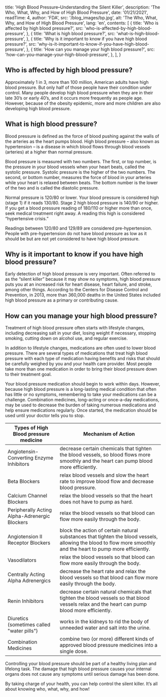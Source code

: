 

  title: 'High Blood Pressure–Understanding the Silent Killer',
  description: 'The Who, What, Why, and How of High Blood Pressure',
  date: '01/21/2021',
  readTime: 4,
  author: 'FDA',
  src: '/blog_images/bp.jpg',
  alt: 'The Who, What, Why, and How of High Blood Pressure',
  lang: 'en',
  contents: [
    {
      title: 'Who is affected by high blood pressure?',
      src: 'who-is-affected-by-high-blood-pressure',
    },
    {
      title: 'What is high blood pressure?',
      src: 'what-is-high-blood-pressure',
    },
    {
      title: 'Why is it important to know if you have high blood pressure?',
      src: 'why-is-it-important-to-know-if-you-have-high-blood-pressure',
    },
    {
      title: 'How can you manage your high blood pressure?',
      src: 'how-can-you-manage-your-high-blood-pressure',
    },
  ],
}

## Who is affected by high blood pressure? 

Approximately 1 in 3, more than 100 million, American adults have high blood pressure. But only half of those people have their condition under control. Many people develop high blood pressure when they are in their late 30’s or early 40’s, and it occurs more frequently as people age. However, because of the obesity epidemic, more and more children are also developing high blood pressure.

## What is high blood pressure? 

Blood pressure is defined as the force of blood pushing against the walls of the arteries as the heart pumps blood. High blood pressure – also known as hypertension – is a disease in which blood flows through blood vessels (arteries) at a higher than normal pressure.

Blood pressure is measured with two numbers. The first, or top number, is the pressure in your blood vessels when your heart beats, called the systolic pressure. Systolic pressure is the higher of the two numbers. The second, or bottom number, measures the force of blood in your arteries while your heart is relaxed between beats. The bottom number is the lower of the two and is called the diastolic pressure.

Normal pressure is 120/80 or lower. Your blood pressure is considered high (stage 1) if it reads 130/80. Stage 2 high blood pressure is 140/90 or higher. If you get a blood pressure reading of 180/110 or higher more than once, seek medical treatment right away. A reading this high is considered “hypertensive crisis.”

Readings between 120/80 and 129/89 are considered pre-hypertension. People with pre-hypertension do not have blood pressure as low as it should be but are not yet considered to have high blood pressure. 

## Why is it important to know if you have high blood pressure?

Early detection of high blood pressure is very important. Often referred to as the “silent killer” because it may show no symptoms, high blood pressure puts you at an increased risk for heart disease, heart failure, and stroke, among other things. According to the Centers for Disease Control and Prevention, in 2013, more than 360,000 deaths in the United States included high blood pressure as a primary or contributing cause.

## How can you manage your high blood pressure?

Treatment of high blood pressure often starts with lifestyle changes, including decreasing salt in your diet, losing weight if necessary, stopping smoking, cutting down on alcohol use, and regular exercise.

In addition to lifestyle changes, medications are often used to lower blood pressure. There are several types of medications that treat high blood pressure with each type of medication having benefits and risks that should be carefully weighed by you and your health care provider. Most people take more than one medication in order to bring their blood pressure down to their treatment goal.

Your blood pressure medication should begin to work within days. However, because high blood pressure is a long-lasting medical condition that often has little or no symptoms, remembering to take your medications can be a challenge. Combination medicines, long-acting or once-a-day medications, may be used to decrease the burden of taking numerous medications and help ensure medications regularly. Once started, the medication should be used until your doctor tells you to stop. 


| Types of High Blood pressure medicine | Mechanism of Action |
| ------------------------------------- | ------------------- |
| Angiotensin-Converting Enzyme Inhibitors | decrease certain chemicals that tighten the blood vessels, so blood flows more smoothly and the heart can pump blood more efficiently.|
| Beta Blockers | relax blood vessels and slow the heart rate to improve blood flow and decrease blood pressure. |
| Calcium Channel Blockers | relax the blood vessels so that the heart does not have to pump as hard. |
| Peripherally Acting Alpha-Adrenergic Blockers | relax the blood vessels so that blood can flow more easily through the body. |
| Angiotension II Receptor Blockers | block the action of certain natural substances that tighten the blood vessels, allowing the blood to flow more smoothly and the heart to pump more efficiently. |
| Vasodilators | relax the blood vessels so that blood can flow more easily through the body. |
| Centrally Acting Alpha Adrenergics | decrease the heart rate and relax the blood vessels so that blood can flow more easily through the body. |
| Renin Inhibitors | decrease certain natural chemicals that tighten the blood vessels so that blood vessels relax and the heart can pump blood more efficiently. |
| Diuretics (sometimes called "water pills") | works in the kidneys to rid the body of unneeded water and salt into the urine. |
| Combination Medicines | combine two (or more) different kinds of approved blood pressure medicines into a single dose. |


Controlling your blood pressure should be part of a healthy living plan and lifelong task. The damage that high blood pressure causes your internal organs does not cause any symptoms until serious damage has been done.

By taking charge of your health, you can help control the silent killer. It’s all about knowing who, what, why, and how!






